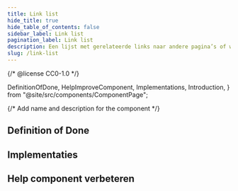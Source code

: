 ```yaml
---
title: Link list
hide_title: true
hide_table_of_contents: false
sidebar_label: Link list
pagination_label: Link list
description: Een lijst met gerelateerde links naar andere pagina’s of websites.
slug: /link-list
---
```


{/* @license CC0-1.0 */}

  DefinitionOfDone,
  HelpImproveComponent,
  Implementations,
  Introduction,
} from "@site/src/components/ComponentPage";

{/* Add name and description for the component */}


<Introduction component={component} headingLevel={1} description={description} />

## Definition of Done

<DefinitionOfDone component={component} headingLevel={3} />

## Implementaties

<Implementations component={component} headingLevel={3} />

## Help component verbeteren

<HelpImproveComponent component={component} headingLevel={3} />
